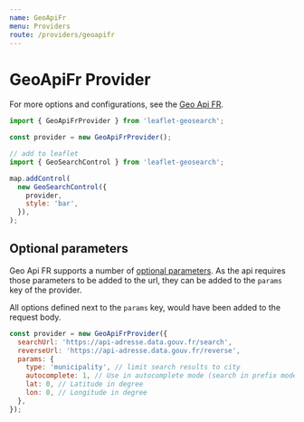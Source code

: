 ```yaml
---
name: GeoApiFr
menu: Providers
route: /providers/geoapifr
---
```



# GeoApiFr Provider

For more options and configurations, see the [Geo Api FR][1].

<Playground>
  <Map provider="GeoApiFr" />
</Playground>

```js
import { GeoApiFrProvider } from 'leaflet-geosearch';

const provider = new GeoApiFrProvider();

// add to leaflet
import { GeoSearchControl } from 'leaflet-geosearch';

map.addControl(
  new GeoSearchControl({
    provider,
    style: 'bar',
  }),
);
```

## Optional parameters

Geo Api FR supports a number of [optional parameters][2]. As the api requires those parameters to be added to the url, they can be added to the `params` key of the provider.

All options defined next to the `params` key, would have been added to the request body.

```js
const provider = new GeoApiFrProvider({
  searchUrl: 'https://api-adresse.data.gouv.fr/search',
  reverseUrl: 'https://api-adresse.data.gouv.fr/reverse',
  params: {
    type: 'municipality', // limit search results to city
    autocomplete: 1, // Use in autocomplete mode (search in prefix mode)
    lat: 0, // Latitude in degree
    lon: 0, // Longitude in degree
  },
});
```

[1]: https://geo.api.gouv.fr/
[2]: https://geo.api.gouv.fr/adresse
